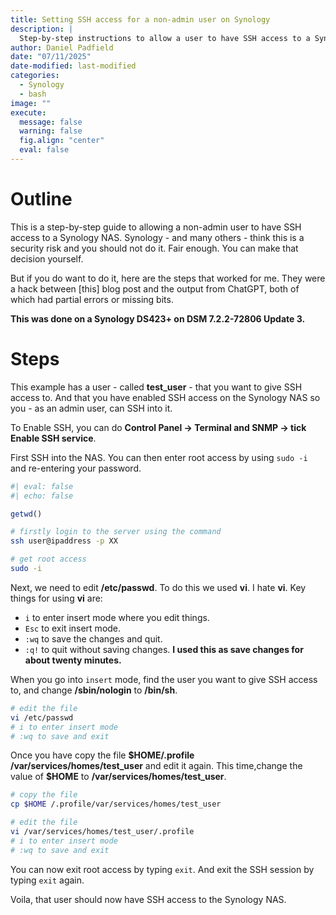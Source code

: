 ```yaml
---
title: Setting SSH access for a non-admin user on Synology
description: |
  Step-by-step instructions to allow a user to have SSH access to a Synology NAS.
author: Daniel Padfield
date: "07/11/2025"
date-modified: last-modified
categories: 
  - Synology
  - bash
image: ""
execute:
  message: false
  warning: false
  fig.align: "center"
  eval: false
---
```


# Outline

This is a step-by-step guide to allowing a non-admin user to have SSH access to a Synology NAS. Synology - and many others - think this is a security risk and you should not do it. Fair enough. You can make that decision yourself.

But if you do want to do it, here are the steps that worked for me. They were a hack between [this] blog post and the output from ChatGPT, both of which had partial errors or missing bits.

**This was done on a Synology DS423+ on DSM 7.2.2-72806 Update 3.**

# Steps

This example has a user - called **test_user** - that you want to give SSH access to. And that you have enabled SSH access on the Synology NAS so you - as an admin user, can SSH into it.

To Enable SSH, you can do **Control Panel -> Terminal and SNMP -> tick Enable SSH service**.

First SSH into the NAS. You can then enter root access by using `sudo -i` and re-entering your password.

```r
#| eval: false
#| echo: false

getwd()
```

```bash

# firstly login to the server using the command
ssh user@ipaddress -p XX

# get root access
sudo -i
```

Next, we need to edit **/etc/passwd**. To do this we used **vi**. I hate **vi**. Key things for using **vi** are:

- `i` to enter insert mode where you edit things.
- `Esc` to exit insert mode.
- `:wq` to save the changes and quit.
- `:q!` to quit without saving changes. **I used this as save changes for about twenty minutes.**

When you go into `insert` mode, find the user you want to give SSH access to, and change **/sbin/nologin** to **/bin/sh**.

```bash

# edit the file
vi /etc/passwd
# i to enter insert mode
# :wq to save and exit
```

Once you have copy the file **\$HOME/.profile** **/var/services/homes/test_user** and edit it again. This time,change the value of **\$HOME** to **/var/services/homes/test_user**.

```bash

# copy the file
cp $HOME /.profile/var/services/homes/test_user

# edit the file
vi /var/services/homes/test_user/.profile
# i to enter insert mode
# :wq to save and exit
```

You can now exit root access by typing `exit`. And exit the SSH session by typing `exit` again.

Voila, that user should now have SSH access to the Synology NAS.
